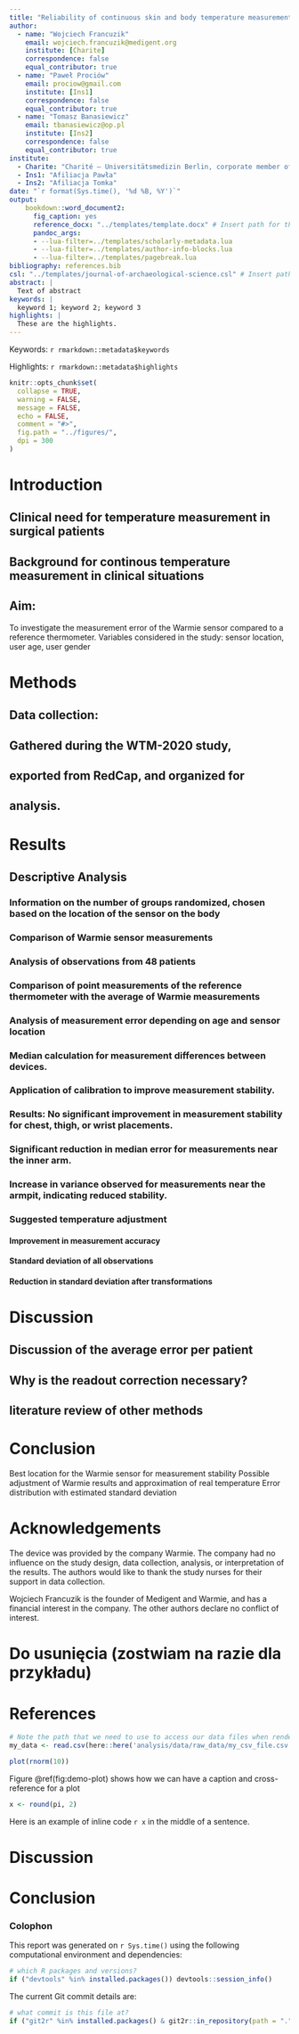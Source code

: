 ```yaml
---
title: "Reliability of continuous skin and body temperature measurement using a wireless wearable thermometer in a surgical inpatient unit"
author:
  - name: "Wojciech Francuzik"
    email: wojciech.francuzik@medigent.org
    institute: [Charite]
    correspondence: false
    equal_contributor: true
  - name: "Paweł Prociów"
    email: prociow@gmail.com
    institute: [Ins1]
    correspondence: false
    equal_contributor: true
  - name: "Tomasz Banasiewicz"
    email: tbanasiewicz@op.pl
    institute: [Ins2]
    correspondence: false
    equal_contributor: true
institute:
  - Charite: "Charité – Universitätsmedizin Berlin, corporate member of Freie Universität Berlin and Humboldt-Universität zu Berlin, Division of Allergy and Immunology, Department of Dermatology, Venereology and Allergology, Charitéplatz 1, 10117 Berlin, Germany"
  - Ins1: "Afiliacja Pawła"
  - Ins2: "Afiliacja Tomka"
date: "`r format(Sys.time(), '%d %B, %Y')`"
output: 
    bookdown::word_document2:
      fig_caption: yes
      reference_docx: "../templates/template.docx" # Insert path for the DOCX file
      pandoc_args:
      - --lua-filter=../templates/scholarly-metadata.lua
      - --lua-filter=../templates/author-info-blocks.lua
      - --lua-filter=../templates/pagebreak.lua
bibliography: references.bib
csl: "../templates/journal-of-archaeological-science.csl" # Insert path for the bib-style
abstract: |
  Text of abstract
keywords: |
  keyword 1; keyword 2; keyword 3
highlights: |
  These are the highlights. 
---
```


<!-- This is the format for text comments that will be ignored during renderings. Do not put R code in these comments because it will not be ignored. -->

<!-- With the following code you can access and display values from the yml header above. -->

Keywords: `r rmarkdown::metadata$keywords`

Highlights: `r rmarkdown::metadata$highlights`

<!-- The following code chunk defines some general settings how code chunks should behave. -->

```r
knitr::opts_chunk$set(
  collapse = TRUE,
  warning = FALSE,
  message = FALSE,
  echo = FALSE,
  comment = "#>",
  fig.path = "../figures/",
  dpi = 300
)
```

<!-- The actual document text starts here: -->

# Introduction

## Clinical need for temperature measurement in surgical patients 

## Background for continous temperature measurement in clinical situations

## Aim:
To investigate the measurement error of the Warmie sensor compared to a reference thermometer.
Variables considered in the study: sensor location, user age, user gender

# Methods

## Data collection: 

## Gathered during the WTM-2020 study, 

## exported from RedCap, and organized for 

## analysis.



# Results

## Descriptive Analysis

### Information on the number of groups randomized, chosen based on the location of the sensor on the body

### Comparison of Warmie sensor measurements

### Analysis of observations from 48 patients

### Comparison of point measurements of the reference thermometer with the average of Warmie measurements

### Analysis of measurement error depending on age and sensor location

### Median calculation for measurement differences between devices.

### Application of calibration to improve measurement stability.

### Results: No significant improvement in measurement stability for chest, thigh, or wrist placements.

### Significant reduction in median error for measurements near the inner arm.

### Increase in variance observed for measurements near the armpit, indicating reduced stability.


### Suggested temperature adjustment

####  Improvement in measurement accuracy
#### Standard deviation of all observations
#### Reduction in standard deviation after transformations

# Discussion

##  Discussion of the average error per patient

## Why is the readout correction necessary?

## literature review of other methods

# Conclusion

Best location for the Warmie sensor for measurement stability
Possible adjustment of Warmie results and approximation of real temperature
Error distribution with estimated standard deviation

# Acknowledgements
The device was provided by the company Warmie. The company had no influence on the study design, data collection, analysis, or interpretation of the results. The authors would like to thank the study nurses for their support in data collection.

Wojciech Francuzik is the founder of Medigent and Warmie, and has a financial interest in the company. The other authors declare no conflict of interest.


# Do usunięcia (zostwiam na razie dla przykładu) 

\newpage

# References 

<!-- The following line ensures the references appear here for the MS Word or HTML output files, rather than right at the end of the document (this will not work for PDF files):  -->

<div id="refs"></div>

\newpage


<!-- Here's some example analysis code: -->

```r
# Note the path that we need to use to access our data files when rendering this document
my_data <- read.csv(here::here('analysis/data/raw_data/my_csv_file.csv'))
```

```r
plot(rnorm(10))
```

Figure \@ref(fig:demo-plot) shows how we can have a caption and cross-reference for a plot

```r
x <- round(pi, 2)
```

Here is an example of inline code `r x` in the middle of a sentence. 

# Discussion

# Conclusion


<!-- The following line inserts a page break  -->


### Colophon

This report was generated on `r Sys.time()` using the following computational environment and dependencies: 

```r
# which R packages and versions?
if ("devtools" %in% installed.packages()) devtools::session_info()
```

The current Git commit details are:

```r
# what commit is this file at? 
if ("git2r" %in% installed.packages() & git2r::in_repository(path = ".")) git2r::repository(here::here())  
```
